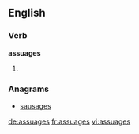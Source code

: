 
==English==

===Verb===
'''assuages'''

# {{third-person singular of|[[assuage]]}}

===Anagrams===
* [[sausages#English|sausages]]

[[de:assuages]]
[[fr:assuages]]
[[vi:assuages]]